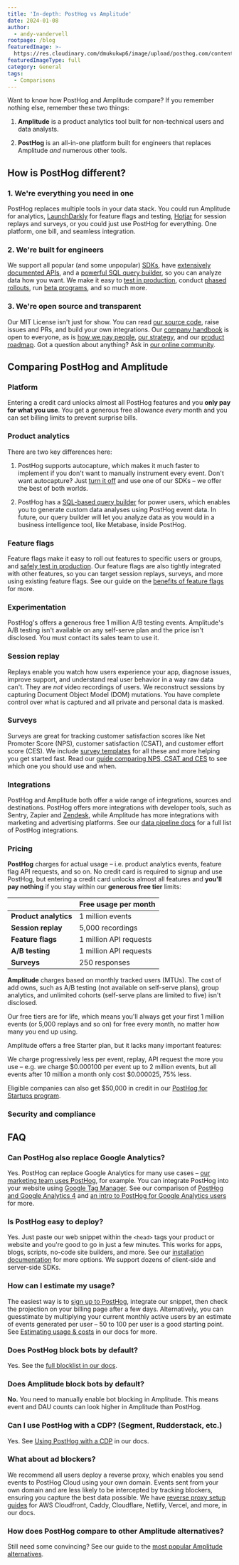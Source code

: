 ```yaml
---
title: 'In-depth: PostHog vs Amplitude'
date: 2024-01-08
author:
  - andy-vandervell
rootpage: /blog
featuredImage: >-
  https://res.cloudinary.com/dmukukwp6/image/upload/posthog.com/contents/images/blog/comparisons/amplitude.jpeg
featuredImageType: full
category: General
tags:
  - Comparisons
---
```



Want to know how PostHog and Amplitude compare? If you remember nothing else, remember these two things:

1. **Amplitude** is a product analytics tool built for non-technical users and data analysts.

2. **PostHog** is an all-in-one platform built for engineers that replaces Amplitude _and_ numerous other tools.

## How is PostHog different?

### 1. We're everything you need in one

PostHog replaces multiple tools in your data stack. You could run Amplitude for analytics, [LaunchDarkly](/blog/posthog-vs-launchdarkly) for feature flags and testing, [Hotjar](/blog/posthog-vs-hotjar) for session replays and surveys, or you could just use PostHog for everything. One platform, one bill, and seamless integration.

### 2. We're built for engineers

We support all popular (and some unpopular) [SDKs](/docs/libraries), have [extensively documented APIs](/docs/api), and a [powerful SQL query builder](/docs/hogql), so you can analyze data how you want. We make it easy to [test in production](/product-engineers/testing-in-production), conduct [phased rollouts](/tutorials/phased-rollout), run [beta programs](/tutorials/public-beta-program), and so much more.

### 3. We're open source and transparent

Our MIT License isn't just for show. You can read [our source code](https://github.com/PostHog/posthog), raise issues and PRs, and build your own integrations. Our [company handbook](/handbook) is open to everyone, as is [how we pay people](/handbook/people/compensation), [our strategy](/handbook/why-does-posthog-exist), and our [product roadmap](/roadmap). Got a question about anything? Ask in [our online community](/questions).

## Comparing PostHog and Amplitude

### Platform

Entering a credit card unlocks almost all PostHog features and you **only pay for what you use**. You get a generous free allowance _every_ month and you can set billing limits to prevent surprise bills.

<ComparisonTable column1="PostHog" column2="Amplitude">
  <ComparisonRow column1={true} column2={true} feature="Product analytics" description="Track events and conversion, analyze user behavior" />
  <ComparisonRow column1="Beta" column2={false} feature="Web analytics" description="Easy to use analytics for marketing websites" />
  <ComparisonRow column1={true} column2={false} feature="Session replay" description="Watch real users use your product, diagnose bugs" />
  <ComparisonRow column1={true} column2={true} feature="Feature flags" description="Roll out features safely, toggle features for cohorts or individuals" />
  <ComparisonRow column1={true} column2={true} feature="Experiments" description="Run tests on new features, optimize conversion funnels" />
  <ComparisonRow column1={true} column2={false} feature="User surveys" description="Collect and analyze feedback, run NPS and PMF surveys " />
  <ComparisonRow column1="Beta" column2={true} feature="Customer data platform" description="Sync data with third-party tools" />
  <ComparisonRow column1={true} column2={false} feature="Data warehouse" description="A single source for all your important data" />
  <ComparisonRow column1={true} column2={false} feature="Heatmaps" description="Visualize where users click in your app or website" />
  <ComparisonRow column1={true} column2={false} feature="Notebooks" description="Ad-hoc analysis and collaboration" />
  <ComparisonRow column1={true} column2={false} feature="Dark mode" description="Choose between light and dark UI" />
  <ComparisonRow column1={true} column2={false} feature="Open source" description="Build your own apps and contribute code" />
</ComparisonTable>

### Product analytics

There are two key differences here:

1. PostHog supports autocapture, which makes it much faster to implement if you don't want to manually instrument every event. Don't want autocapture? Just [turn it off](/docs/product-analytics/autocapture) and use one of our SDKs – we offer the best of both worlds.

2. PostHog has a [SQL-based query builder](/docs/hogql) for power users, which enables you to generate custom data analyses using PostHog event data. In future, our query builder will let you analyze data as you would in a business intelligence tool, like Metabase, inside PostHog.

<ComparisonTable column1="PostHog" column2="Amplitude">
  <ComparisonRow column1="1 million events, unlimited insights" column2="100k monthly tracked users, 10 saved insights" feature="Free usage" description="How much free usage do you get each month?" />
  <ComparisonRow column1={true} column2={false} feature="Autocapture" description="Capture events without manual logging" />
  <ComparisonRow column1={true} column2="Add on" feature="Query editor" description="Write your own queries in SQL" />
  <ComparisonRow column1={true} column2={true} feature="Dashboards" description="Combine insights into shareable dashboards" />
  <ComparisonRow column1={true} column2={true} feature="Graphs and trends" description="Build custom insights and visualizations" />
  <ComparisonRow column1={true} column2={true} feature="Funnels" description="Track users through a sequence of events" />
  <ComparisonRow column1={true} column2={true} feature="Retention" description="Visualize which users stay, for how long" />
  <ComparisonRow column1={true} column2={true} feature="User paths" description="Track user flows and where they drop-off" />
  <ComparisonRow column1={true} column2={true} feature="Cohorts" description="Combine users based on properties and events for group analysis" />
  <ComparisonRow column1={true} column2={true} feature="Group analytics" description="Track metrics at a company and account level" />
  <ComparisonRow column1={true} column2={true} feature="Lifecycle analysis" description="Understand who is dormant, churning, and thriving" />
  <ComparisonRow column1={true} column2={true} feature="Stickiness" description="Find out what events keep users coming back." />
  <ComparisonRow column1={true} column2={true} feature="Custom formulas" description="Use formulas to calculate unique insights" />
</ComparisonTable>

### Feature flags

Feature flags make it easy to roll out features to specific users or groups, and [safely test in production](/product-engineers/testing-in-production). Our feature flags are also tightly integrated with other features, so you can target session replays, surveys, and more using existing feature flags. See our guide on the [benefits of feature flags](/product-engineers/feature-flag-benefits-use-cases) for more.

<ComparisonTable column1="PostHog" column2="Amplitude">
  <ComparisonRow column1="1 million API requests" column2="100k tracked users" feature="Free usage" description="How much free usage do you get each month?" />
  <ComparisonRow column1={true} column2={true} feature="Boolean flags" description="Simple flags returning true or flag" />
  <ComparisonRow column1={true} column2={true} feature="Multivariate flags" description="Flags with multiple customizable values" />
  <ComparisonRow column1={true} column2={true} feature="Payloads" description="Flags with string, number, or JSON payloads" />
  <ComparisonRow column1={true} column2={true} feature="Local evaluation" description="Store flag definitions locally" />
  <ComparisonRow column1={true} column2={true} feature="Percentage rollouts" description="Target percentages of a group" />
  <ComparisonRow column1={true} column2={true} feature="Custom targeting" description="Target users based on user properties, custom contexts" />
  <ComparisonRow column1={true} column2={false} feature="Scheduling" description="Schedule flags to turn on or off" />
  <ComparisonRow column1="Partial" column2={false} feature="Environments" description="Manage flags for dev, staging, prod" />
  <ComparisonRow column1={true} column2={true} feature="Bootstrapping" description="Flags available on frontend application load" />
  <ComparisonRow column1={true} column2={false} feature="Early access" description="Manage betas, test features" />
</ComparisonTable>

### Experimentation

PostHog's offers a generous free 1 million A/B testing events. Amplitude's A/B testing isn't available on any self-serve plan and the price isn't disclosed. You must contact its sales team to use it.

<ComparisonTable column1="PostHog" column2="Amplitude">
  <ComparisonRow column1="1 million API requests" column2="None" feature="Free usage" description="How much free usage do you get each month?" />
  <ComparisonRow column1={true} column2={true} feature="Custom goals" description="Customize metrics that a test tracks" />
  <ComparisonRow column1={true} column2={true} feature="Secondary metrics" description="Monitor impact on unrelated metrics" />
  <ComparisonRow column1={true} column2={true} feature="Split testing" description="Split participants into groups" />
  <ComparisonRow column1={true} column2={true} feature="Multivariate (A/B/n) testing" description="Test multiple variants of a change" />
  <ComparisonRow column1={true} column2={true} feature="Statistical significance" description="Automatically checks for statistical significance" />
  <ComparisonRow column1={true} column2={false} feature="Recommended run time" description="Calculates the recommended run time and sample size" />
  <ComparisonRow column1="Partial" column2={true} feature="Holdout testing" description="Withhold multiple features to measure cumulative impact" />
  <ComparisonRow column1="Bayesian" column2="Sequential" feature="Statistics engine" description="How the results of an experiment are calculated" />
</ComparisonTable>

### Session replay

Replays enable you watch how users experience your app, diagnose issues, improve support, and understand real user behavior in a way raw data can't. They are _not_ video recordings of users. We reconstruct sessions by capturing Document Object Model (DOM) mutations. You have complete control over what is captured and all private and personal data is masked. 

<ComparisonTable column1="PostHog" column2="Amplitude">
  <ComparisonRow column1="5,000 recordings" column2="n/a" feature="Free usage" description="How much free usage do you get each month?" />
  <ComparisonRow column1={true} column2={false} feature="Web app recordings" description="Capture recordings from single-page apps" />
  <ComparisonRow column1="Beta" column2={false} feature="Mobile app recordings" description="Capture recordings in iOS and Android apps" />
  <ComparisonRow column1={true} column2={false} feature="Identity detection" description="Link recordings to user IDs" />
  <ComparisonRow column1={true} column2={false} feature="Console logs" description="Capture extra content from a users' browser environment" />
  <ComparisonRow column1={true} column2={false} feature="Playlists" description="Sort recordings into static and dynamic playlists" />
  <ComparisonRow column1={true} column2={false} feature="Performance monitoring" description="Track network events within a session" />
  <ComparisonRow column1={true} column2={false} feature="Privacy masking" description="Censor personal information from playback" />
  <ComparisonRow column1={true} column2={false} feature="Conditional recording" description="Only capture the sessions you want" />
  <ComparisonRow column1={true} column2={false} feature="DOM explorer" description="Explore an interactive snapshot of replays" />
  <ComparisonRow column1={true} column2={false} feature="Export recordings" description="Save important recordings offline" />
  <ComparisonRow column1={true} column2={false} feature="Minimum duration" description="Only record sessions longer than the minimum duration" />
  <ComparisonRow column1={true} column2={false} feature="Sample recorded sessions" description="Restrict the percentage of sessions that will be recorded" />
  <ComparisonRow column1={true} column2={false} feature="Record via feature flag" description="Only record sessions for users that have the flag enabled" />
</ComparisonTable>

### Surveys

Surveys are great for tracking customer satisfaction scores like Net Promoter Score (NPS), customer satisfaction (CSAT), and customer effort score (CES). We include [survey templates](/templates?filter=type&value=survey) for all these and more helping you get started fast. Read our [guide comparing NPS, CSAT and CES](/product-engineers/nps-vs-csat-vs-ces) to see which one you should use and when.

<ComparisonTable column1="PostHog" column2="Amplitude">
  <ComparisonRow column1="250" column2="n/a" feature="Free usage" description="How much free usage do you get each month?" />
  <ComparisonRow column1={true} column2={false} feature="Open text" description="Free text answers and feedback" />
  <ComparisonRow column1={true} column2={false} feature="Product rating" description="Rank using emojis or number" />
  <ComparisonRow column1={true} column2={false} feature="Single choice" description="Select one answer from multiple" />
  <ComparisonRow column1={true} column2={false} feature="Multiple choice" description="Select more than one answer from multiple" />
  <ComparisonRow column1={true} column2={false} feature="NPS surveys" description="Net Promoter Score survey template" />
  <ComparisonRow column1={true} column2={false} feature="PMF surveys" description="Product-market fit survey template" />
  <ComparisonRow column1={true} column2={false} feature="User property targeting" description="Target users based on any of their user properties" />
  <ComparisonRow column1={true} column2={false} feature="Custom colors & positioning" description="Customize the colors of your surveys to match your brand" />
  <ComparisonRow column1={true} column2={false} feature="Custom HTML" description="Add custom HTML to your survey text" />
  <ComparisonRow column1={true} column2={false} feature="API mode" description="Create surveys via the API" />
</ComparisonTable>

### Integrations

PostHog and Amplitude both offer a wide range of integrations, sources and destinations. PostHog offers more integrations with developer tools, such as Sentry, Zapier and [Zendesk](/tutorials/zendesk-session-replays), while Amplitude has more integrations with marketing and advertising platforms. See our [data pipeline docs](/docs/cdp) for a full list of PostHog integrations.

<ComparisonTable column1="PostHog" column2="Amplitude">
   <ComparisonRow column1={true} column2={true} feature="Imports" description="Import data from data warehouses and other sources" />
   <ComparisonRow column1={true} column2={true} feature="Exports" description="Export data to data warehouses other destinations" />
   <ComparisonRow column1={true} column2={true} feature="Segment" description="Send events via Segment" />   
   <ComparisonRow column1={true} column2={false} feature="Zapier" description="Trigger Zapier automations" />
   <ComparisonRow column1={true} column2={false} feature="Sentry" description="Connect to Sentry data" />
   <ComparisonRow column1={true} column2={false} feature="Zendesk" description="Two-way integration for customer support" />
   <ComparisonRow column1={true} column2={true} feature="Slack" description="Alerts for Slack" />
   <ComparisonRow column1={true} column2={true} feature="Microsoft Teams" description="Alerts for Microsoft Teams" />
   <ComparisonRow column1={true} column2={false} feature="Community integrations" description="Build your own integration" />
   <ComparisonRow column1={false} column2={true} feature="Google Ads" description="Import ROI data from Google Ads" />   
</ComparisonTable>

### Pricing

**PostHog** charges for actual usage – i.e. product analytics events, feature flag API requests, and so on. No credit card is required to signup and use PostHog, but entering a credit card unlocks almost all features and **you'll pay nothing** if you stay within our **generous free tier** limits:

|                       | **Free usage per month** 
|-----------------------|--------------------------
| **Product analytics** | 1 million events        
| **Session replay**    | 5,000 recordings         
| **Feature flags**     | 1 million API requests
| **A/B testing**       | 1 million API requests  
| **Surveys**           | 250 responses            

**Amplitude** charges based on monthly tracked users (MTUs). The cost of add owns, such as A/B testing (not available on self-serve plans), group analytics, and unlimited cohorts (self-serve plans are limited to five) isn't disclosed.

Our free tiers are for life, which means you'll always get your first 1 million events (or 5,000 replays and so on) for free every month, no matter how many you end up using.

Amplitude offers a free Starter plan, but it lacks many important features:

<ComparisonTable column1="PostHog" column2="Amplitude">
   <ComparisonRow column1="1 million events" column2="50k tracked users" feature="Free usage" description="Free tier usage each month" />
   <ComparisonRow column1="Users" column2="Unlimited" feature="Unlimited" description="Active accounts" />
   <ComparisonRow column1="Unlimited" column2="10 only" feature="Saved insights" description="Number of you charts you can create" />   
   <ComparisonRow column1={true} column2={false} feature="Custom events" description="Create custom tracking events" />
   <ComparisonRow column1={true} column2={false} feature="Formulas" description="Create custom insights using formulas" />
   <ComparisonRow column1={true} column2={false} feature="Feature flags" description="Release and control features" />
   <ComparisonRow column1={true} column2={false} feature="A/B testing" description="Run tests on users and groups" />
   <ComparisonRow column1={true} column2={false} feature="Billing limits" description="Set limits to avoid surprise bills" />
</ComparisonTable>

We charge progressively less per event, replay, API request the more you use – e.g. we charge $0.000100 per event up to 2 million events, but all events after 10 million a month only cost $0.000025, 75% less.

Eligible companies can also get $50,000 in credit in our [PostHog for Startups program](/startups). 

### Security and compliance

<ComparisonTable column1="PostHog" column2="Amplitude">
  <ComparisonRow column1={true} column2={true} feature="User privacy options" description="Anonymize users, drop personal data" />
  <ComparisonRow column1={true} column2={true} feature="History, audit logs" description="Manage and view flag edits and related users" />
  <ComparisonRow column1={true} column2={true} feature="GDPR-ready" description="Can be compliant with GDPR" />
  <ComparisonRow column1={true} column2={true} feature="HIPAA-ready" description="Can be compliant with HIPAA" />
  <ComparisonRow column1={true} column2={true} feature="SOC 2" description="SOC 2 security certification" />
  <ComparisonRow column1={true} column2={true} feature="2FA" description="Enforce login with two-factor authentication" />
  <ComparisonRow column1="Enterprise" column2="Enterprise" feature="SAML/SSO" description="Use SAML or single sign-on authentication" />
</ComparisonTable>

## FAQ

### Can PostHog also replace Google Analytics?

Yes. PostHog can replace Google Analytics for many use cases – [our marketing team uses PostHog](/blog/posthog-marketing), for example. You can integrate PostHog into your website using [Google Tag Manager](/docs/libraries/google-tag-manager). See our comparison of [PostHog and Google Analytics 4](/blog/posthog-vs-ga4) and [an intro to PostHog for Google Analytics users](/blog/google-analytics-to-posthog) for more.

### Is PostHog easy to deploy?

Yes. Just paste our web snippet within the `<head>` tags your product or website and you're good to go in just a few minutes. This works for apps, blogs, scripts, no-code site builders, and more. See our [installation documentation](/docs/getting-started/install) for more options. We support dozens of client-side and server-side SDKs.

### How can I estimate my usage?

The easiest way is to [sign up to PostHog](https://us.posthog.com/signup), integrate our snippet, then check the projection on your billing page after a few days. Alternatively, you can guesstimate by multiplying your current monthly active users by an estimate of events generated per user – 50 to 100 per user is a good starting point. See [Estimating usage & costs](/docs/billing/estimating-usage-costs) in our docs for more.

### Does PostHog block bots by default?

Yes. See the [full blocklist in our docs](/docs/product-analytics/troubleshooting#does-posthog-block-bots-by-default).

### Does Amplitude block bots by default?

**No.** You need to manually enable bot blocking in Amplitude. This means event and DAU counts can look higher in Amplitude than PostHog.

### Can I use PostHog with a CDP? (Segment, Rudderstack, etc.)

Yes. See [Using PostHog with a CDP](/docs/advanced/cdp) in our docs.

### What about ad blockers?

We recommend all users deploy a reverse proxy, which enables you send events to PostHog Cloud using your own domain. Events sent from your own domain and are less likely to be intercepted by tracking blockers, ensuring you capture the best data possible. We have [reverse proxy setup guides](/docs/advanced/proxy) for AWS Cloudfront, Caddy, Cloudflare, Netlify, Vercel, and more, in our docs.

### How does PostHog compare to other Amplitude alternatives?

Still need some convincing? See our guide to the [most popular Amplitude alternatives](/blog/best-amplitude-alternatives).

<ArrayCTA />
